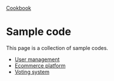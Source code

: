 <div className="breadcrumbs">
  <span className="breadcrumb">
    <a href="/docs/cookbook">Cookbook</a>
  </span>
</div>

# Sample code

This page is a collection of sample codes.

* [User management](/docs/cookbook/sample-code/user-management)
* [Ecommerce platform](/docs/cookbook/sample-code/ecommerce-platform)
* [Voting system](/docs/cookbook/sample-code/voting-system)

